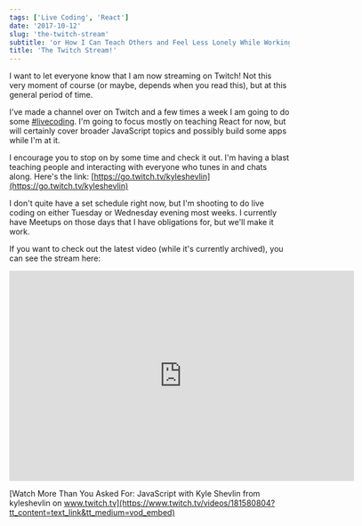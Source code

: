 ```yaml
---
tags: ['Live Coding', 'React']
date: '2017-10-12'
slug: 'the-twitch-stream'
subtitle: 'or How I Can Teach Others and Feel Less Lonely While Working on Side Projects'
title: 'The Twitch Stream!'
---
```


I want to let everyone know that I am now streaming on Twitch! Not this very moment of course (or maybe, depends when you read this), but at this general period of time.

I've made a channel over on Twitch and a few times a week I am going to do some [#livecoding](https://twitter.com/hashtag/livecoding?src=hash). I'm going to focus mostly on teaching React for now, but will certainly cover broader JavaScript topics and possibly build some apps while I'm at it.

I encourage you to stop on by some time and check it out. I'm having a blast teaching people and interacting with everyone who tunes in and chats along. Here's the link: [https://go.twitch.tv/kyleshevlin](https://go.twitch.tv/kyleshevlin)

I don't quite have a set schedule right now, but I'm shooting to do live coding on either Tuesday or Wednesday evening most weeks. I currently have Meetups on those days that I have obligations for, but we'll make it work.

If you want to check out the latest video (while it's currently archived), you can see the stream here:

<iframe src="https://player.twitch.tv/?autoplay=false&amp;video=v181580804" frameborder="0" allowfullscreen="true" scrolling="no" height="378" width="620"></iframe>

[Watch More Than You Asked For: JavaScript with Kyle Shevlin from kyleshevlin on www.twitch.tv](https://www.twitch.tv/videos/181580804?tt_content=text_link&tt_medium=vod_embed)
